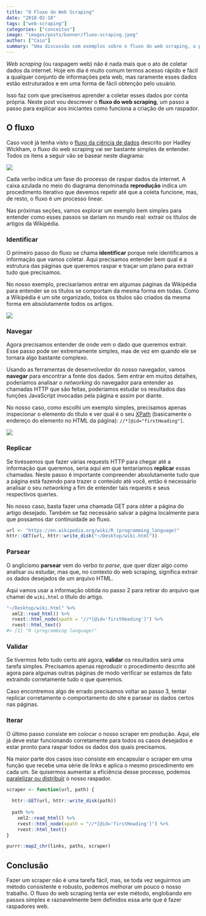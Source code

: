 ```yaml
---
title: "O Fluxo do Web Scraping"
date: "2018-02-18"
tags: ["web-scraping"]
categories: ["conceitos"]
image: "images/posts/banner/fluxo-scraping.jpeg"
author: ["Caio"]
summary: "Uma discussão com exemplos sobre o fluxo do web scraping, o passo-a-passo que delimita as fases da criação de um web scraper."
---
```


*Web scraping* (ou raspagem web) não é nada mais que o ato de coletar dados da
internet. Hoje em dia é muito comum termos acesso rápido e fácil a qualquer
conjunto de informações pela web, mas raramente esses dados estão estruturados
e em uma forma de fácil obtenção pelo usuário.

Isso faz com que precisemos aprender a coletar esses dados por conta própria.
Neste post vou descrever o **fluxo do web scraping**, um passo a passo para
explicar aos iniciantes como funciona a criação de um raspador.

## O fluxo

Caso você já tenha visto o
[fluxo da ciência de dados](http://r4ds.had.co.nz/introduction.html)
descrito por Hadley Wickham, o fluxo do web scraping vai ser bastante simples
de entender. Todos os itens a seguir vão se basear neste diagrama:

![](/images/posts/conteudo/fluxo-scraping/cycle.png)

Cada verbo indica um fase do processo de raspar dados da internet. A caixa
azulada no meio do diagrama denominada **reprodução** indica um procedimento
iterativo que devemos repetir até que a coleta funcione, mas, de resto, o fluxo
é um processo linear.

Nas próximas seções, vamos explorar um exemplo bem simples para entender como
esses passos se dariam no mundo real: extrair os títulos de artigos da Wikipédia.

### Identificar

O primeiro passo do fluxo se chama **identificar** porque nele identificamos
a informação que vamos coletar. Aqui precisamos entender bem qual é a estrutura
das páginas que queremos raspar e traçar um plano para extrair tudo que
precisamos.

No nosso exemplo, precisaríamos entrar em algumas páginas da Wikipédia para
entender se os títulos se comportam da mesma forma em todas. Como a Wikipédia
é um site organizado, todos os títulos são criados da mesma forma em
absolutamente todos os artigos.

![](/images/posts/conteudo/fluxo-scraping/title.gif)

### Navegar

Agora precisamos entender de onde vem o dado que queremos extrair. Esse passo
pode ser extremamente simples, mas de vez em quando ele se tornara algo
bastante complexo.

Usando as ferramentas de desenvolvedor do nosso navegador, vamos **navegar**
para encontrar a fonte dos dados. Sem entrar em muitos detalhes, poderíamos
analisar o *networking* do navegador para entender as chamadas HTTP que são
feitas, poderíamos estudar os resultados das funções JavaScript invocadas
pela página e assim por diante.

No nosso caso, como escolhi um exemplo simples, precisamos apenas inspecionar
o elemento do título e ver qual é o seu
[XPath](https://en.wikipedia.org/wiki/XPath) (basicamente o endereço do elemento
no HTML da página): `//*[@id="firstHeading"]`.

![](/images/posts/conteudo/fluxo-scraping/inspect.gif)

### Replicar

Se tivéssemos que fazer várias requests HTTP para chegar até a informação que
queremos, seria aqui em que tentaríamos **replicar** essas chamadas. Neste
passo é importante compreender absolutamente tudo que a página está fazendo
para trazer o conteúdo até você, então é necessário analisar o seu *networking*
a fim de entender tais requests e seus respectivos queries.

No nosso caso, basta fazer uma chamada GET para obter a página do artigo
desejado. Também se faz necessário salvar a página localmente para que
possamos dar continuidade ao fluxo.

```r
url <- "https://en.wikipedia.org/wiki/R_(programming_language)"
httr::GET(url, httr::write_disk("~/Desktop/wiki.html"))
```

### Parsear

O anglicismo **parsear** vem do verbo *to parse*, que quer dizer algo como
analisar ou estudar, mas que, no contexto do web scraping, significa extrair
os dados desejados de um arquivo HTML.

Aqui vamos usar a informação obtida no passo 2 para retirar do arquivo que
chamei de `wiki.html` o título do artigo.

```r
"~/Desktop/wiki.html" %>%
  xml2::read_html() %>%
  rvest::html_node(xpath = "//*[@id='firstHeading']") %>%
  rvest::html_text()
#> [1] "R (programming language)"
```

### Validar

Se tivermos feito tudo certo até agora, **validar** os resultados será uma
tarefa simples. Precisamos apenas reproduzir o procedimento descrito até
agora para algumas outras páginas de modo verificar se estamos de fato
extraindo corretamente tudo o que queremos.

Caso encontremos algo de errado precisamos voltar ao passo 3, tentar replicar
corretamente o comportamento do site e parsear os dados certos nas páginas.

### Iterar

O último passo consiste em colocar o nosso scraper em produção. Aqui, ele já
deve estar funcionando corretamente para todos os casos desejados e estar
pronto para raspar todos os dados dos quais precisamos.

Na maior parte dos casos isso consiste em encapsular o scraper em uma função
que recebe uma série de links e aplica o mesmo procedimento em cada um. Se
quisermos aumentar a eficiência desse processo, podemos
[paralelizar ou distribuir](http://curso-r.com/blog/2018/02/17/2018-02-17-scraper-distribuido/)
o nosso raspador.

```r
scraper <- function(url, path) {
  
  httr::GET(url, httr::write_disk(path))
  
  path %>%
    xml2::read_html() %>%
    rvest::html_node(xpath = "//*[@id='firstHeading']") %>%
    rvest::html_text()
}

purrr::map2_chr(links, paths, scraper)
```

## Conclusão

Fazer um scraper não é uma tarefa fácil, mas, se toda vez seguirmos um
método consistente e robusto, podemos melhorar um pouco o nosso trabalho.
O fluxo do web scraping tenta ser este método, englobando em passos simples
e razoavelmente bem definidos essa arte que é fazer raspadores web.
